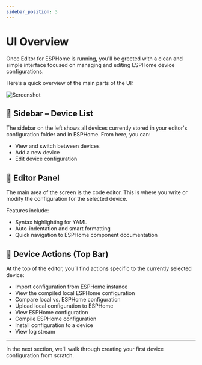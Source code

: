 ---
sidebar_position: 3
---
# UI Overview


Once Editor for ESPHome is running, you'll be greeted with a clean and simple interface focused on managing and editing ESPHome device configurations.

Here’s a quick overview of the main parts of the UI:

![Screenshot](screenshot.png)

## 📂 Sidebar – Device List

The sidebar on the left shows all devices currently stored in your editor's configuration folder and in ESPHome. From here, you can:

- View and switch between devices
- Add a new device
- Edit device configuration

## 📝 Editor Panel

The main area of the screen is the code editor. This is where you write or modify the configuration for the selected device.

Features include:

- Syntax highlighting for YAML
- Auto-indentation and smart formatting
- Quick navigation to ESPHome component documentation

## 🔧 Device Actions (Top Bar)

At the top of the editor, you’ll find actions specific to the currently selected device:

- <DownloadIcon fill={color_local} /> Import configuration from ESPHome instance  
- <CodeIcon fill={color_local} /> View the compiled local ESPHome configuration  
- <GitCompareIcon fill={color_gray} /> Compare local vs. ESPHome configuration  
- <UploadIcon fill={color_gray} /> Upload local configuration to ESPHome  
- <CodeIcon fill={color_esphome} /> View ESPHome configuration  
- <BeakerIcon fill={color_esphome} /> Compile ESPHome configuration  
- <UploadIcon fill={color_esphome} /> Install configuration to a device  
- <LogIcon fill={color_esphome} /> View log stream  

---

In the next section, we'll walk through creating your first device configuration from scratch.

